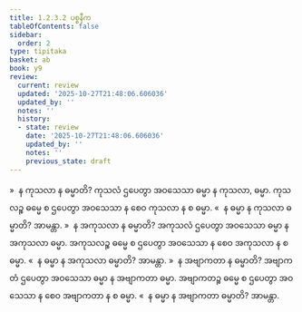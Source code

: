 ```yaml
---
title: 1.2.3.2 ပစ္စနီက
tableOfContents: false
sidebar:
  order: 2
type: tipitaka
basket: ab
book: y9
review:
  current: review
  updated: '2025-10-27T21:48:06.606036'
  updated_by: ''
  notes: ''
  history:
  - state: review
    date: '2025-10-27T21:48:06.606036'
    updated_by: ''
    notes: ''
    previous_state: draft
---
```



<ReviewStatus review={frontmatter.review} showDetails={true} />

<HypothesisAnnotation frontmatter={frontmatter} />

<DynamicBreadcrumb />

<Division number="26" book="y9" e="ch" v="35" p="6">

<Paragraph number="126" book="y9">
»  န ကုသလာ န ဓမ္မာတိ?
</Paragraph>

<Paragraph number="127" book="y9">
ကုသလံ ဌပေတွာ အဝသေသာ ဓမ္မာ န ကုသလာ, ဓမ္မာ. ကုသလဉ္စ ဓမ္မေ စ ဌပေတွာ အဝသေသာ န စေဝ ကုသလာ န စ ဓမ္မာ.
</Paragraph>

<Paragraph number="128" book="y9">
«  န ဓမ္မာ န ကုသလာ ဓမ္မာတိ? အာမန္တာ.
</Paragraph>

<Paragraph number="129" book="y9">
»  န အကုသလာ န ဓမ္မာတိ?
</Paragraph>

<Paragraph number="130" book="y9">
အကုသလံ ဌပေတွာ အဝသေသာ ဓမ္မာ န အကုသလာ ဓမ္မာ. အကုသလဉ္စ ဓမ္မေ စ ဌပေတွာ အဝသေသာ န စေဝ အကုသလာ န စ ဓမ္မာ.
</Paragraph>

<Paragraph number="131" book="y9">
«  န ဓမ္မာ န အကုသလာ ဓမ္မာတိ? အာမန္တာ.
</Paragraph>

<Paragraph number="132" book="y9">
»  န အဗျာကတာ န ဓမ္မာတိ?
</Paragraph>

<Paragraph number="133" book="y9">
အဗျာကတံ ဌပေတွာ အဝသေသာ ဓမ္မာ န အဗျာကတာ ဓမ္မာ. အဗျာကတဉ္စ ဓမ္မေ စ ဌပေတွာ အဝသေသာ န စေဝ အဗျာကတာ န စ ဓမ္မာ.
</Paragraph>

<Paragraph number="134" book="y9">
«  န ဓမ္မာ န အဗျာကတာ ဓမ္မာတိ? အာမန္တာ.
</Paragraph>
</Division>